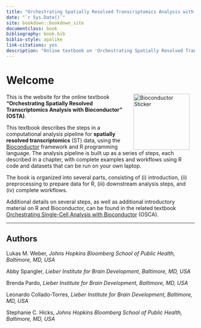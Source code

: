 ```yaml
---
title: "Orchestrating Spatially Resolved Transcriptomics Analysis with Bioconductor"
date: "`r Sys.Date()`"
site: bookdown::bookdown_site
documentclass: book
bibliography: book.bib
biblio-style: apalike
link-citations: yes
description: "Online textbook on 'Orchestrating Spatially Resolved Transcriptomics Analysis with Bioconductor'"
---
```



# Welcome {-}

<a href="https://bioconductor.org"><img src="https://github.com/Bioconductor/BiocStickers/raw/master/Bioconductor/Bioconductor-serial.gif" width="150" alt="Bioconductor Sticker" align="right" style="margin: 0 1em 0 1em" /></a>

This is the website for the online textbook **"Orchestrating Spatially Resolved Transcriptomics Analysis with Bioconductor" (OSTA)**.

This textbook describes the steps in a computational analysis pipeline for **spatially resolved transcriptomics** (ST) data, using the [Bioconductor](http://bioconductor.org/) framework and R programming language. The analysis pipeline is built up as a series of steps, each described in a chapter, with complete examples and workflows using R code and datasets that can be run on your own laptop.

The book is organized into several parts, consisting of (i) introduction, (ii) preprocessing to prepare data for R, (iii) downstream analysis steps, and (iv) complete workflows.

Additional details on several steps, as well as additional introductory material on R and Bioconductor, can be found in the related textbook [Orchestrating Single-Cell Analysis with Bioconductor](https://osca.bioconductor.org/) (OSCA).


---


## Authors

Lukas M. Weber, *Johns Hopkins Bloomberg School of Public Health, Baltimore, MD, USA*

Abby Spangler, *Lieber Institute for Brain Development, Baltimore, MD, USA*

Brenda Pardo, *Lieber Institute for Brain Development, Baltimore, MD, USA*

Leonardo Collado-Torres, *Lieber Institute for Brain Development, Baltimore, MD, USA*

Stephanie C. Hicks, *Johns Hopkins Bloomberg School of Public Health, Baltimore, MD, USA*


